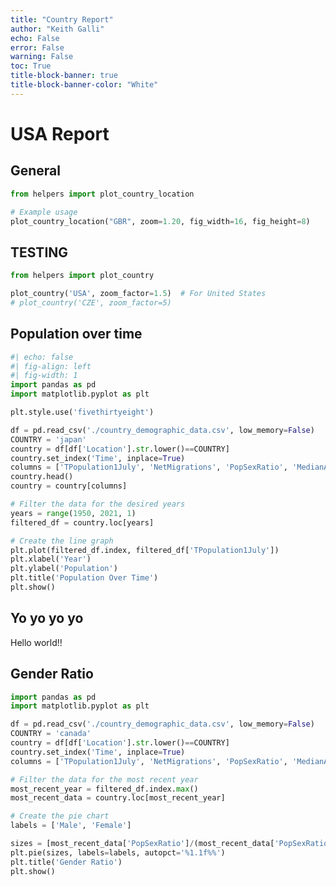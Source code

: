 ```yaml
---
title: "Country Report"
author: "Keith Galli"
echo: False
error: False
warning: False
toc: True
title-block-banner: true
title-block-banner-color: "White"
---
```


# USA Report

## General 
```python
from helpers import plot_country_location

# Example usage
plot_country_location("GBR", zoom=1.20, fig_width=16, fig_height=8)
```

## TESTING
```python
from helpers import plot_country

plot_country('USA', zoom_factor=1.5)  # For United States
# plot_country('CZE', zoom_factor=5)  
```

## Population over time
```python
#| echo: false
#| fig-align: left
#| fig-width: 1
import pandas as pd
import matplotlib.pyplot as plt

plt.style.use('fivethirtyeight')

df = pd.read_csv('./country_demographic_data.csv', low_memory=False)
COUNTRY = 'japan'
country = df[df['Location'].str.lower()==COUNTRY]
country.set_index('Time', inplace=True)
columns = ['TPopulation1July', 'NetMigrations', 'PopSexRatio', 'MedianAgePop']
country.head()
country = country[columns]

# Filter the data for the desired years
years = range(1950, 2021, 1)
filtered_df = country.loc[years]

# Create the line graph
plt.plot(filtered_df.index, filtered_df['TPopulation1July'])
plt.xlabel('Year')
plt.ylabel('Population')
plt.title('Population Over Time')
plt.show()
```

<!-- :::: {layout="[0.5,0.5]"} -->
<!-- ::: {#firstcol} -->
## Yo yo yo yo
Hello world!!
<!-- ::: -->

<!-- ::: {#seccolumn} -->
## Gender Ratio
```python
import pandas as pd
import matplotlib.pyplot as plt

df = pd.read_csv('./country_demographic_data.csv', low_memory=False)
COUNTRY = 'canada'
country = df[df['Location'].str.lower()==COUNTRY]
country.set_index('Time', inplace=True)
columns = ['TPopulation1July', 'NetMigrations', 'PopSexRatio', 'MedianAgePop']

# Filter the data for the most recent year
most_recent_year = filtered_df.index.max()
most_recent_data = country.loc[most_recent_year]

# Create the pie chart
labels = ['Male', 'Female']

sizes = [most_recent_data['PopSexRatio']/(most_recent_data['PopSexRatio']+100), 100/(100+most_recent_data['PopSexRatio'])]
plt.pie(sizes, labels=labels, autopct='%1.1f%%')
plt.title('Gender Ratio')
plt.show()
```
<!-- ::: -->
<!-- ::::  -->
